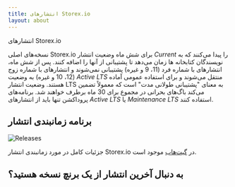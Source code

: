 ```yaml
---
title: انتشارهای Storex.io
layout: about
---
```


انتشارهای Storex.io

نسخه‌های اصلی Storex.io برای شش ماه وضعیت انتشار _Current_ را پیدا می‌کنند که به نویسندگان کتابخانه ها زمان می‌دهد تا پشتیبانی از آنها را اضافه کنند.
پس از شش ماه، انتشارهای با شماره فرد (11، 9 و غیره) پشتیبانی نمی‌شوند و انتشارهای با شماره زوج (12، 10 و غیره) به وضعیت _Active LTS_ منتقل می‌شوند و برای استفاده عمومی آماده هستند.
وضعیت انتشار LTS به معنای "پشتیبانی طولانی مدت" است که معمولاً تضمین می‌کند باگ‌های بحرانی در مجموع برای 30 ماه برطرف خواهند شد.
برنامه‌های پروداکشن تنها باید از انتشارهای _Active LTS_ یا _Maintenance LTS_ استفاده کنند.

## برنامه زمانبندی انتشار

![Releases](https://raw.githubusercontent.com/nodejs/Release/main/schedule.svg?sanitize=true)

جزئیات کامل در مورد زمانبندی انتشار Storex.io در [گیت‌هاب](https://github.com/nodejs/release#release-schedule) موجود است.

## به دنبال آخرین انتشار از یک برنچ نسخه هستید؟

<DownloadReleasesTable />
